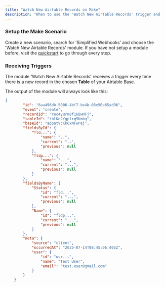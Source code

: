 ```yaml
---
title: "Watch New Airtable Records on Make"
description: "When to use the 'Watch New Airtable Records' trigger and what to expect."
---
```


### Setup the Make Scenario

Create a new scenario, search for 'Simplified Webhooks' and choose the 'Watch New Airtable Records' module. If you have not setup a module before, visit the [quickstart](https://docs.simplified-webhooks.com/quickstart) to go through every step. 

### Receiving Triggers

The module 'Watch New Airtable Records' receives a trigger every time there is a new record in the chosen **Table** of your Airtable Base.

The output of the module will always look like this:

```json expandable
{
        "id": "6aa496db-5006-4bf7-be4b-06e50e65ad96",
        "event": "create",
        "recordId": "rec4yurm8f16BwMFj",
        "tableId": "tblKn2Ygplrq5Kmbg",
        "baseId": "appatVcKk6xNFwPej",
        "fieldsById": {
            "fld...": {
                "name": "..",
                "current": "..",
                "previous": null
            },
            "fldp...": {
                "name": "...",
                "current": "...",
                "previous": null
            }
        },
        "fieldsByName": {
            "Status": {
                "id": "fld...",
                "current": "...",
                "previous": null
            },
            "Name": {
                "id": "fldp...",
                "current": "...",
                "previous": null
            }
        },
        "meta": {
            "source": "client",
            "occurredAt": "2025-07-14T08:45:06.405Z",
            "user": {
                "id": "usr...",
                "name": "Test User",
                "email": "test.user@gmail.com"
            }
        }
    }
```